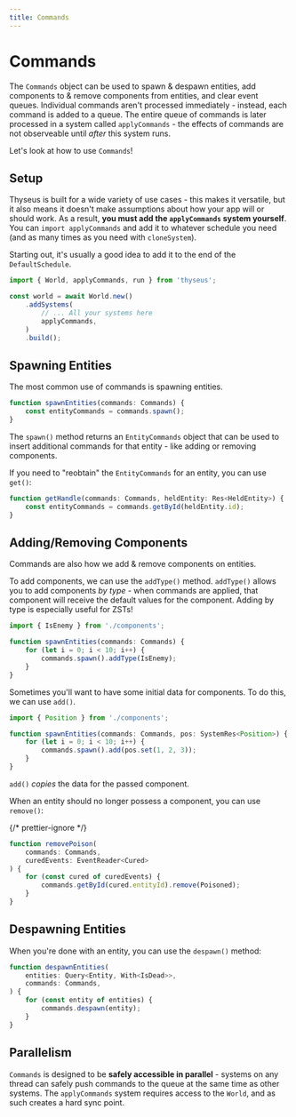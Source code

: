 ```yaml
---
title: Commands
---
```



# Commands

The `Commands` object can be used to spawn & despawn entities, add components to
& remove components from entities, and clear event queues. Individual commands
aren't processed immediately - instead, each command is added to a queue. The
entire queue of commands is later processed in a system called `applyCommands` -
the effects of commands are not observeable until _after_ this system runs.

Let's look at how to use `Commands`!

## Setup

Thyseus is built for a wide variety of use cases - this makes it versatile, but
it also means it doesn't make assumptions about how your app will or should
work. As a result, **you must add the `applyCommands` system yourself**. You can
`import applyCommands` and add it to whatever schedule you need (and as many
times as you need with `cloneSystem`).

Starting out, it's usually a good idea to add it to the end of the
`DefaultSchedule`.

```ts
import { World, applyCommands, run } from 'thyseus';

const world = await World.new()
	.addSystems(
		// ... All your systems here
		applyCommands,
	)
	.build();
```

## Spawning Entities

The most common use of commands is spawning entities.

```ts
function spawnEntities(commands: Commands) {
	const entityCommands = commands.spawn();
}
```

The `spawn()` method returns an `EntityCommands` object that can be used to
insert additional commands for that entity - like adding or removing components.

If you need to "reobtain" the `EntityCommands` for an entity, you can use
`get()`:

```ts
function getHandle(commands: Commands, heldEntity: Res<HeldEntity>) {
	const entityCommands = commands.getById(heldEntity.id);
}
```

## Adding/Removing Components

Commands are also how we add & remove components on entities.

To add components, we can use the `addType()` method. `addType()` allows you to
add components _by type_ - when commands are applied, that component will
receive the default values for the component. Adding by type is especially
useful for ZSTs!

```ts
import { IsEnemy } from './components';

function spawnEntities(commands: Commands) {
	for (let i = 0; i < 10; i++) {
		commands.spawn().addType(IsEnemy);
	}
}
```

Sometimes you'll want to have some initial data for components. To do this, we
can use `add()`.

```ts
import { Position } from './components';

function spawnEntities(commands: Commands, pos: SystemRes<Position>) {
	for (let i = 0; i < 10; i++) {
		commands.spawn().add(pos.set(1, 2, 3));
	}
}
```

`add()` _copies_ the data for the passed component.

When an entity should no longer possess a component, you can use `remove()`:

{/* prettier-ignore */}
```ts
function removePoison(
	commands: Commands,
	curedEvents: EventReader<Cured>
) {
	for (const cured of curedEvents) {
		commands.getById(cured.entityId).remove(Poisoned);
	}
}
```

## Despawning Entities

When you're done with an entity, you can use the `despawn()` method:

```ts
function despawnEntities(
	entities: Query<Entity, With<IsDead>>,
	commands: Commands,
) {
	for (const entity of entities) {
		commands.despawn(entity);
	}
}
```

## Parallelism

`Commands` is designed to be **safely accessible in parallel** - systems on any
thread can safely push commands to the queue at the same time as other systems.
The `applyCommands` system requires access to the `World`, and as such creates a
hard sync point.
